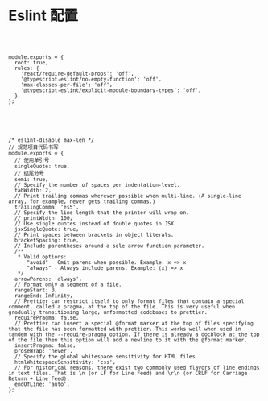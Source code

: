 
# Eslint 配置

<Code lang='javascript' names='.eslintrc.js'>

```
module.exports = {
  root: true,
  rules: {
    'react/require-default-props': 'off',
    '@typescript-eslint/no-empty-function': 'off',
    'max-classes-per-file': 'off',
    '@typescript-eslint/explicit-module-boundary-types': 'off',
  },
};
```

</Code>

<Code lang='javascript' names='prettier.config.js'>

```
/* eslint-disable max-len */
// 规范项目代码书写
module.exports = {
  // 使用单引号
  singleQuote: true,
  // 结尾分号
  semi: true,
  // Specify the number of spaces per indentation-level.
  tabWidth: 2,
  // Print trailing commas wherever possible when multi-line. (A single-line array, for example, never gets trailing commas.)
  trailingComma: 'es5',
  // Specify the line length that the printer will wrap on.
  // printWidth: 100,
  // Use single quotes instead of double quotes in JSX.
  jsxSingleQuote: true,
  // Print spaces between brackets in object literals.
  bracketSpacing: true,
  // Include parentheses around a sole arrow function parameter.
  /**
   * Valid options:
      "avoid" - Omit parens when possible. Example: x => x
      "always" - Always include parens. Example: (x) => x
   */
  arrowParens: 'always',
  // Format only a segment of a file.
  rangeStart: 0,
  rangeEnd: Infinity,
  // Prettier can restrict itself to only format files that contain a special comment, called a pragma, at the top of the file. This is very useful when gradually transitioning large, unformatted codebases to prettier.
  requirePragma: false,
  // Prettier can insert a special @format marker at the top of files specifying that the file has been formatted with prettier. This works well when used in tandem with the --require-pragma option. If there is already a docblock at the top of the file then this option will add a newline to it with the @format marker.
  insertPragma: false,
  proseWrap: 'never',
  // Specify the global whitespace sensitivity for HTML files
  htmlWhitespaceSensitivity: 'css',
  // For historical reasons, there exist two commonly used flavors of line endings in text files. That is \n (or LF for Line Feed) and \r\n (or CRLF for Carriage Return + Line Feed).
  endOfLine: 'auto',
};
```

</Code>
